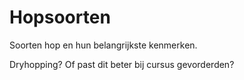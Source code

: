 # Hopsoorten

Soorten hop en hun belangrijkste kenmerken.

Dryhopping? Of past dit beter bij cursus gevorderden?
